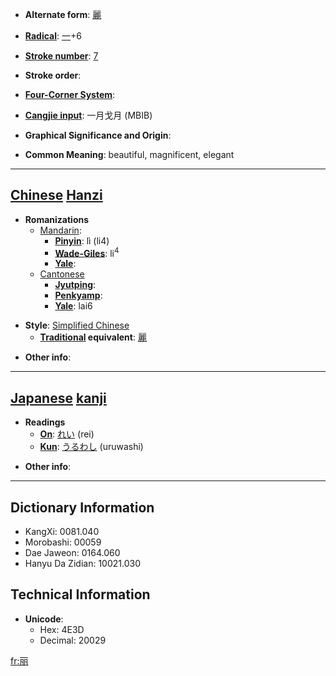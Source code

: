 * '''Alternate form''': [[麗]]

* '''[[Wiktionary:Chinese radical index| Radical]]''': [[Wiktionary:Chinese radical index 一|一]]+6

* '''[[Wiktionary:Chinese total strokes index|Stroke number]]''': [[Wiktionary:Chinese total strokes index 7|7]]

* '''Stroke order''': 

* '''[[Wiktionary:Chinese four corner index|Four-Corner System]]''': 

* '''[[Wiktionary:Chinese Cangjie index|Cangjie input]]''': 一月戈月 (MBIB)

* '''Graphical Significance and Origin''': 

* '''Common Meaning''': beautiful, magnificent, elegant

----

== [[Chinese]] [[Hanzi]] ==

* '''Romanizations'''
** [[Mandarin]]:
*** '''[[Pinyin]]''': lì (li4)
*** '''[[Wade-Giles]]''': li<sup>4</sup>
*** '''[[Yale]]''': 
**[[Cantonese]]
***'''[[Jyutping]]''':
***'''[[Penkyamp]]''': 
***'''[[Yale]]''': lai6

* '''Style''': [[Simplified Chinese]] 
** '''[[Traditional Chinese|Traditional]] equivalent''': [[麗]]

* '''Other info''': 

----

== [[Japanese]] [[kanji]] ==

* '''Readings'''
** '''[[On]]''': [[れい]] (rei)
** '''[[Kun]]''': [[うるわし]] (uruwashi)

* '''Other info''':  

----

== Dictionary Information ==

* KangXi: 0081.040
* Morobashi: 00059
* Dae Jaweon: 0164.060
* Hanyu Da Zidian: 10021.030

== Technical Information ==

* '''Unicode''':
** Hex: 4E3D
** Decimal: 20029

[[fr:丽]]